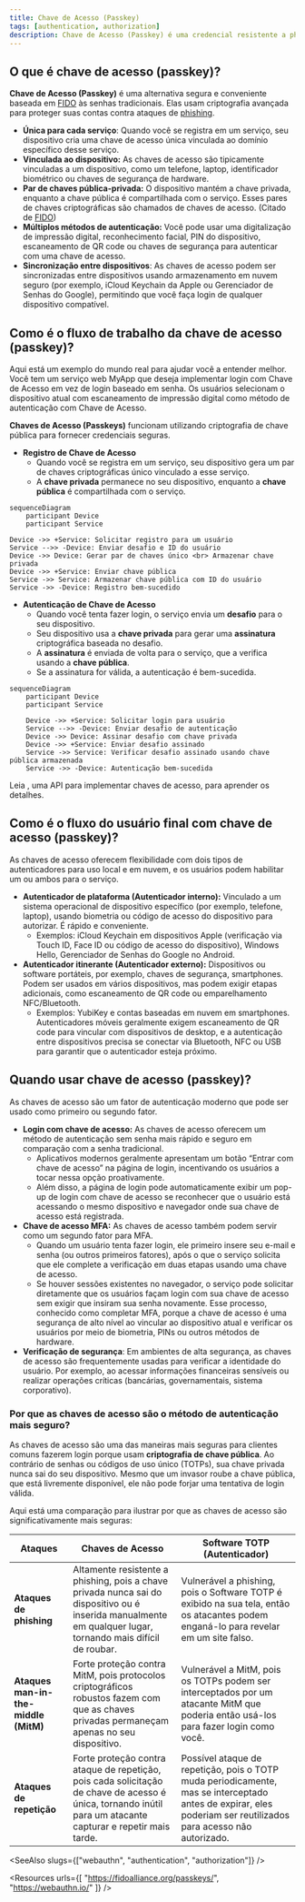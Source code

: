 ```yaml
---
title: Chave de Acesso (Passkey)
tags: [authentication, authorization]
description: Chave de Acesso (Passkey) é uma credencial resistente a phishing e conveniente que substitui senhas e pode ser usada para login e autenticação multifator.
---
```


## O que é chave de acesso (passkey)?

**Chave de Acesso (Passkey)** é uma alternativa segura e conveniente baseada em [FIDO](https://fidoalliance.org/) às senhas tradicionais. Elas usam criptografia avançada para proteger suas contas contra ataques de [phishing](https://en.wikipedia.org/wiki/Phishing).

- **Única para cada serviço**: Quando você se registra em um serviço, seu dispositivo cria uma chave de acesso única vinculada ao domínio específico desse serviço.
- **Vinculada ao dispositivo:** As chaves de acesso são tipicamente vinculadas a um dispositivo, como um telefone, laptop, identificador biométrico ou chaves de segurança de hardware.
- **Par de chaves pública-privada:** O dispositivo mantém a chave privada, enquanto a chave pública é compartilhada com o serviço. Esses pares de chaves criptográficas são chamados de chaves de acesso. (Citado de [FIDO](https://fidoalliance.org/how-fido-works/))
- **Múltiplos métodos de autenticação:** Você pode usar uma digitalização de impressão digital, reconhecimento facial, PIN do dispositivo, escaneamento de QR code ou chaves de segurança para autenticar com uma chave de acesso.
- **Sincronização entre dispositivos**: As chaves de acesso podem ser sincronizadas entre dispositivos usando armazenamento em nuvem seguro (por exemplo, iCloud Keychain da Apple ou Gerenciador de Senhas do Google), permitindo que você faça login de qualquer dispositivo compatível.

## Como é o fluxo de trabalho da chave de acesso (passkey)?

Aqui está um exemplo do mundo real para ajudar você a entender melhor. Você tem um serviço web MyApp que deseja implementar login com Chave de Acesso em vez de login baseado em senha. Os usuários selecionam o dispositivo atual com escaneamento de impressão digital como método de autenticação com Chave de Acesso.

**Chaves de Acesso (Passkeys)** funcionam utilizando criptografia de chave pública para fornecer credenciais seguras.

- **Registro de Chave de Acesso**
    - Quando você se registra em um serviço, seu dispositivo gera um par de chaves criptográficas único vinculado a esse serviço.
    - A **chave privada** permanece no seu dispositivo, enquanto a **chave pública** é compartilhada com o serviço.

```mermaid
sequenceDiagram
	participant Device
	participant Service
	
Device ->> +Service: Solicitar registro para um usuário
Service -->> -Device: Enviar desafio e ID do usuário
Device ->> Device: Gerar par de chaves único <br> Armazenar chave privada
Device ->> +Service: Enviar chave pública
Service ->> Service: Armazenar chave pública com ID do usuário
Service ->> -Device: Registro bem-sucedido
```

- **Autenticação de Chave de Acesso**
    - Quando você tenta fazer login, o serviço envia um **desafio** para o seu dispositivo.
    - Seu dispositivo usa a **chave privada** para gerar uma **assinatura** criptográfica baseada no desafio.
    - A **assinatura** é enviada de volta para o serviço, que a verifica usando a **chave pública**.
    - Se a assinatura for válida, a autenticação é bem-sucedida.

```mermaid
sequenceDiagram
    participant Device
    participant Service
    
    Device ->> +Service: Solicitar login para usuário
    Service -->> -Device: Enviar desafio de autenticação
    Device ->> Device: Assinar desafio com chave privada
    Device ->> +Service: Enviar desafio assinado
    Service ->> Service: Verificar desafio assinado usando chave pública armazenada
    Service ->> -Device: Autenticação bem-sucedida
```

Leia <Ref slug="webauthn" />, uma API para implementar chaves de acesso, para aprender os detalhes.

## Como é o fluxo do usuário final com chave de acesso (passkey)?

As chaves de acesso oferecem flexibilidade com dois tipos de autenticadores para uso local e em nuvem, e os usuários podem habilitar um ou ambos para o serviço.

- **Autenticador de plataforma (Autenticador interno):** Vinculado a um sistema operacional de dispositivo específico (por exemplo, telefone, laptop), usando biometria ou código de acesso do dispositivo para autorizar. É rápido e conveniente.
    - Exemplos: iCloud Keychain em dispositivos Apple (verificação via Touch ID, Face ID ou código de acesso do dispositivo), Windows Hello, Gerenciador de Senhas do Google no Android.
- **Autenticador itinerante (Autenticador externo):** Dispositivos ou software portáteis, por exemplo, chaves de segurança, smartphones. Podem ser usados em vários dispositivos, mas podem exigir etapas adicionais, como escaneamento de QR code ou emparelhamento NFC/Bluetooth.
    - Exemplos: YubiKey e contas baseadas em nuvem em smartphones. Autenticadores móveis geralmente exigem escaneamento de QR code para vincular com dispositivos de desktop, e a autenticação entre dispositivos precisa se conectar via Bluetooth, NFC ou USB para garantir que o autenticador esteja próximo.

## Quando usar chave de acesso (passkey)?

As chaves de acesso são um fator de autenticação moderno que pode ser usado como primeiro ou segundo fator.

- **Login com chave de acesso:** As chaves de acesso oferecem um método de autenticação sem senha mais rápido e seguro em comparação com a senha tradicional.
    - Aplicativos modernos geralmente apresentam um botão “Entrar com chave de acesso” na página de login, incentivando os usuários a tocar nessa opção proativamente.
    - Além disso, a página de login pode automaticamente exibir um pop-up de login com chave de acesso se reconhecer que o usuário está acessando o mesmo dispositivo e navegador onde sua chave de acesso está registrada.
- **Chave de acesso MFA:** As chaves de acesso também podem servir como um segundo fator para MFA.
    - Quando um usuário tenta fazer login, ele primeiro insere seu e-mail e senha (ou outros primeiros fatores), após o que o serviço solicita que ele complete a verificação em duas etapas usando uma chave de acesso.
    - Se houver sessões existentes no navegador, o serviço pode solicitar diretamente que os usuários façam login com sua chave de acesso sem exigir que insiram sua senha novamente. Esse processo, conhecido como completar MFA, porque a chave de acesso é uma segurança de alto nível ao vincular ao dispositivo atual e verificar os usuários por meio de biometria, PINs ou outros métodos de hardware.
- **Verificação de segurança**: Em ambientes de alta segurança, as chaves de acesso são frequentemente usadas para verificar a identidade do usuário. Por exemplo, ao acessar informações financeiras sensíveis ou realizar operações críticas (bancárias, governamentais, sistema corporativo).

### Por que as chaves de acesso são o método de autenticação mais seguro?

As chaves de acesso são uma das maneiras mais seguras para clientes comuns fazerem login porque usam **criptografia de chave pública**. Ao contrário de senhas ou códigos de uso único (TOTPs), sua chave privada nunca sai do seu dispositivo. Mesmo que um invasor roube a chave pública, que está livremente disponível, ele não pode forjar uma tentativa de login válida.

Aqui está uma comparação para ilustrar por que as chaves de acesso são significativamente mais seguras:

| Ataques | Chaves de Acesso | Software TOTP (Autenticador) |
| --- | --- | --- |
| **Ataques de phishing** | Altamente resistente a phishing, pois a chave privada nunca sai do dispositivo ou é inserida manualmente em qualquer lugar, tornando mais difícil de roubar. | Vulnerável a phishing, pois o Software TOTP é exibido na sua tela, então os atacantes podem enganá-lo para revelar em um site falso. |
| **Ataques man-in-the-middle (MitM)** | Forte proteção contra MitM, pois protocolos criptográficos robustos fazem com que as chaves privadas permaneçam apenas no seu dispositivo. | Vulnerável a MitM, pois os TOTPs podem ser interceptados por um atacante MitM que poderia então usá-los para fazer login como você. |
| **Ataques de repetição** | Forte proteção contra ataque de repetição, pois cada solicitação de chave de acesso é única, tornando inútil para um atacante capturar e repetir mais tarde. | Possível ataque de repetição, pois o TOTP muda periodicamente, mas se interceptado antes de expirar, eles poderiam ser reutilizados para acesso não autorizado. |

<SeeAlso slugs={["webauthn", "authentication", "authorization"]} />

<Resources
  urls={[
    "https://fidoalliance.org/passkeys/",
    "https://webauthn.io/"
  ]}
/>